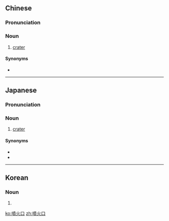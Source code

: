 {{also|喷火口}}
==Chinese==
{{zh-forms|s=喷火口|type=21}}

===Pronunciation===
{{zh-pron
|m=pēnhuǒkǒu
|c=pan3 fo2 hau2
|cat=n
}}

===Noun===
{{zh-noun}}

# [[crater]] {{gloss|opening of a volcano}}

====Synonyms====
* {{zh-l|火山口}}

{{zh-cat|Geology}}

----

==Japanese==
{{ja-kanjitab|ふん|か|こう|yomi=o}}

===Pronunciation===
{{ja-pron|ふんかこう|y=o}}

===Noun===
{{ja-noun|ふんかこう}}

# [[crater]] {{gloss|opening of a volcano}}

====Synonyms====
* {{ja-r|クレーター}}
* {{ja-r|火山口|かざんくち}}

----

==Korean==
{{ko-hanjatab}}

===Noun===
{{ko-noun|hj|hangeul=분화구}}

# {{hanja form of|분화구|[[crater]] {{gloss|opening of a volcano}}}}

[[ko:噴火口]]
[[zh:噴火口]]